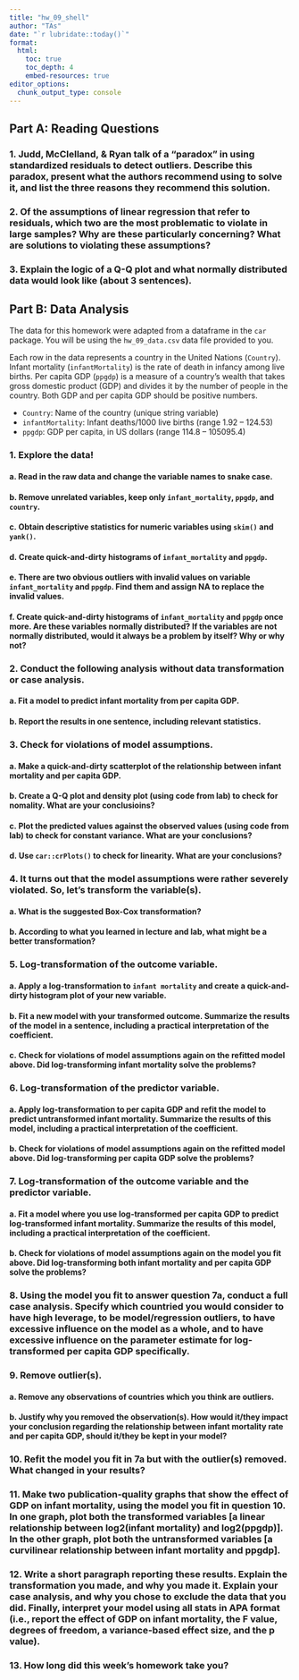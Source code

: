 ```yaml
---
title: "hw_09_shell" 
author: "TAs" 
date: "`r lubridate::today()`"
format: 
  html:
    toc: true 
    toc_depth: 4
    embed-resources: true
editor_options: 
  chunk_output_type: console
---
```



## Part A: Reading Questions

### 1. Judd, McClelland, & Ryan talk of a “paradox” in using standardized residuals to detect outliers. Describe this paradox, present what the authors recommend using to solve it, and list the three reasons they recommend this solution. 




### 2. Of the assumptions of linear regression that refer to residuals, which two are the most problematic to violate in large samples? Why are these particularly concerning? What are solutions to violating these assumptions?




### 3. Explain the logic of a Q-Q plot and what normally distributed data would look like (about 3 sentences).





## Part B: Data Analysis

The data for this homework were adapted from a dataframe in the `car` package. You will be using the `hw_09_data.csv` data file provided to you.   

Each row in the data represents a country in the United Nations (`Country`). Infant mortality (`infantMortality`) is the rate of death in infancy among live births. Per capita GDP (`ppgdp`) is a measure of a country’s wealth that takes gross domestic product (GDP) and divides it by the number of people in the country. Both GDP and per capita GDP should be positive numbers. 

- `Country`: Name of the country (unique string variable)    
- `infantMortality`: Infant deaths/1000 live births	(range 1.92 – 124.53)   
- `ppgdp`: GDP per capita, in US dollars (range 114.8 – 105095.4)   


### 1. Explore the data! 
#### a. Read in the raw data and change the variable names to snake case.





#### b. Remove unrelated variables, keep only `infant_mortality`, `ppgdp`, and `country`.




#### c. Obtain descriptive statistics for numeric variables using `skim()` and `yank()`.




#### d. Create quick-and-dirty histograms of `infant_mortality` and `ppgdp`. 




#### e. There are two obvious outliers with invalid values on variable `infant_mortality` and `ppgdp`. Find them and assign NA to replace the invalid values.





#### f. Create quick-and-dirty histograms of `infant_mortality` and `ppgdp` once more. Are these variables normally distributed? If the variables are not normally distributed, would it always be a problem by itself? Why or why not? 





### 2. Conduct the following analysis **without** data transformation or case analysis.
#### a.	Fit a model to predict infant mortality from per capita GDP. 




#### b.	Report the results in one sentence, including relevant statistics. 




### 3. Check for violations of model assumptions.
#### a. Make a quick-and-dirty scatterplot of the relationship between infant mortality and per capita GDP. 




#### b. Create a Q-Q plot and density plot (using code from lab) to check for nomality. What are your conclusioins?





#### c. Plot the predicted values against the observed values (using code from lab) to check for constant variance. What are your conclusions?





#### d. Use `car::crPlots()` to check for linearity. What are your conclusions?




### 4. It turns out that the model assumptions were rather severely violated. So, let’s transform the variable(s). 

#### a. What is the suggested Box-Cox transformation? 




#### b. According to what you learned in lecture and lab, what might be a better transformation?


### 5. Log-transformation of the outcome variable.

#### a. Apply a log-transformation to `infant mortality` and create a quick-and-dirty histogram plot of your new variable.




#### b. Fit a new model with your transformed outcome. Summarize the results of the model in a sentence, including a practical interpretation of the coefficient. 



#### c. Check for violations of model assumptions again on the refitted model above. Did log-transforming infant mortality solve the problems? 




### 6. Log-transformation of the predictor variable.

#### a. Apply log-transformation to per capita GDP and refit the model to predict untransformed infant mortality. Summarize the results of this model, including a practical interpretation of the coefficient. 



#### b. Check for violations of model assumptions again on the refitted model above. Did log-transforming per capita GDP solve the problems?




### 7. Log-transformation of the outcome variable and the predictor variable.
#### a.	Fit a model where you use log-transformed per capita GDP to predict log-transformed infant mortality. Summarize the results of this model, including a practical interpretation of the coefficient.



#### b.	Check for violations of model assumptions again on the model you fit above. Did log-transforming both infant mortality and per capita GDP solve the problems?



### 8. Using the model you fit to answer question 7a, conduct a full case analysis. Specify which countried you would consider to have high leverage, to be model/regression outliers, to have excessive influence on the model as a whole, and to have excessive influence on the parameter estimate for log-transformed per capita GDP specifically.




### 9. Remove outlier(s).

#### a.	Remove any observations of countries which you think are outliers. 



#### b.	Justify why you removed the observation(s). How would it/they impact your conclusion regarding the relationship between infant mortality rate and per capita GDP, should it/they be kept in your model?



### 10. Refit the model you fit in 7a but with the outlier(s) removed. What changed in your results?





### 11.	Make two publication-quality graphs that show the effect of GDP on infant mortality, using the model you fit in question 10. In one graph, plot both the transformed variables [a linear relationship between log2(infant mortality) and log2(ppgdp)]. In the other graph, plot both the untransformed variables [a curvilinear relationship between infant mortality and ppgdp]. 




### 12.	Write a short paragraph reporting these results. Explain the transformation you made, and why you made it. Explain your case analysis, and why you chose to exclude the data that you did. Finally, interpret your model using all stats in APA format (i.e., report the effect of GDP on infant mortality, the F value, degrees of freedom, a variance-based effect size, and the p value).




### 13. How long did this week’s homework take you? 
